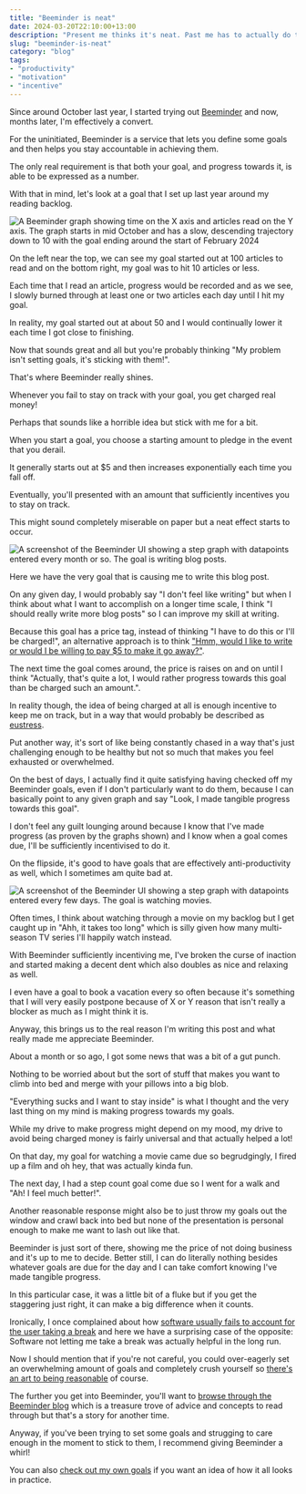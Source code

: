 ```yaml
---
title: "Beeminder is neat"
date: 2024-03-20T22:10:00+13:00
description: "Present me thinks it's neat. Past me has to actually do the work and didn't enjoy it so much."
slug: "beeminder-is-neat"
category: "blog"
tags:
- "productivity"
- "motivation"
- "incentive"
---
```


Since around October last year, I started trying out [Beeminder](https://beeminder.com) and now, months later, I'm effectively a convert.

For the uninitiated, Beeminder is a service that lets you define some goals and then helps you stay accountable in achieving them.

The only real requirement is that both your goal, and progress towards it, is able to be expressed as a number.

With that in mind, let's look at a goal that I set up last year around my reading backlog.

![A Beeminder graph showing time on the X axis and articles read on the Y axis. The graph starts in mid October and has a slow, descending trajectory down to 10 with the goal ending around the start of February 2024](https://www.beeminder.com/utf9k/reader.png)

On the left near the top, we can see my goal started out at 100 articles to read and on the bottom right, my goal was to hit 10 articles or less.

Each time that I read an article, progress would be recorded and as we see, I slowly burned through at least one or two articles each day until I hit my goal.

In reality, my goal started out at about 50 and I would continually lower it each time I got close to finishing.

Now that sounds great and all but you're probably thinking "My problem isn't setting goals, it's sticking with them!".

That's where Beeminder really shines.

Whenever you fail to stay on track with your goal, you get charged real money!

Perhaps that sounds like a horrible idea but stick with me for a bit.

When you start a goal, you choose a starting amount to pledge in the event that you derail.

It generally starts out at $5 and then increases exponentially each time you fall off.

Eventually, you'll presented with an amount that sufficiently incentives you to stay on track.

This might sound completely miserable on paper but a neat effect starts to occur.

![A screenshot of the Beeminder UI showing a step graph with datapoints entered every month or so. The goal is writing blog posts.](https://cdn.utf9k.net/blog/beeminder-is-neat/blog-goal.png)

Here we have the very goal that is causing me to write this blog post.

On any given day, I would probably say "I don't feel like writing" but when I think about what I want to accomplish on a longer time scale, I think "I should really write more blog posts" so I can improve my skill at writing.

Because this goal has a price tag, instead of thinking "I have to do this or I'll be charged!", an alternative approach is to think ["Hmm, would I like to write or would I be willing to pay $5 to make it go away?"](https://blog.beeminder.com/depunish).

The next time the goal comes around, the price is raises on and on until I think "Actually, that's quite a lot, I would rather progress towards this goal than be charged such an amount.".

In reality though, the idea of being charged at all is enough incentive to keep me on track, but in a way that would probably be described as [eustress](https://en.wikipedia.org/wiki/Eustress).

Put another way, it's sort of like being constantly chased in a way that's just challenging enough to be healthy but not so much that makes you feel exhausted or overwhelmed.

On the best of days, I actually find it quite satisfying having checked off my Beeminder goals, even if I don't particularly want to do them, because I can basically point to any given graph and say "Look, I made tangible progress towards this goal".

I don't feel any guilt lounging around because I know that I've made progress (as proven by the graphs shown) and I know when a goal comes due, I'll be sufficiently incentivised to do it.

On the flipside, it's good to have goals that are effectively anti-productivity as well, which I sometimes am quite bad at.

![A screenshot of the Beeminder UI showing a step graph with datapoints entered every few days. The goal is watching movies.](https://cdn.utf9k.net/blog/beeminder-is-neat/movies-goal.png)

Often times, I think about watching through a movie on my backlog but I get caught up in "Ahh, it takes too long" which is silly given how many multi-season TV series I'll happily watch instead.

With Beeminder sufficiently incentiving me, I've broken the curse of inaction and started making a decent dent which also doubles as nice and relaxing as well.

I even have a goal to book a vacation every so often because it's something that I will very easily postpone because of X or Y reason that isn't really a blocker as much as I might think it is.

Anyway, this brings us to the real reason I'm writing this post and what really made me appreciate Beeminder.

About a month or so ago, I got some news that was a bit of a gut punch.

Nothing to be worried about but the sort of stuff that makes you want to climb into bed and merge with your pillows into a big blob.

"Everything sucks and I want to stay inside" is what I thought and the very last thing on my mind is making progress towards my goals.

While my drive to make progress might depend on my mood, my drive to avoid being charged money is fairly universal and that actually helped a lot!

On that day, my goal for watching a movie came due so begrudgingly, I fired up a film and oh hey, that was actually kinda fun.

The next day, I had a step count goal come due so I went for a walk and "Ah! I feel much better!".

Another reasonable response might also be to just throw my goals out the window and crawl back into bed but none of the presentation is personal enough to make me want to lash out like that.

Beeminder is just sort of there, showing me the price of not doing business and it's up to me to decide. Better still, I can do literally nothing besides whatever goals are due for the day and I can take comfort knowing I've made tangible progress.

In this particular case, it was a little bit of a fluke but if you get the staggering just right, it can make a big difference when it counts.

Ironically, I once complained about how [software usually fails to account for the user taking a break](http://localhost:1313/blog/who-is-software-even-for) and here we have a surprising case of the opposite: Software not letting me take a break was actually helpful in the long run.

Now I should mention that if you're not careful, you could over-eagerly set an overwhelming amount of goals and completely crush yourself so [there's an art to being reasonable](https://blog.beeminder.com/calendial/) of course.

The further you get into Beeminder, you'll want to [browse through the Beeminder blog](https://blog.beeminder.com/) which is a treasure trove of advice and concepts to read through but that's a story for another time.

Anyway, if you've been trying to set some goals and strugging to care enough in the moment to stick to them, I recommend giving Beeminder a whirl!

You can also [check out my own goals](https://www.beeminder.com/utf9k) if you want an idea of how it all looks in practice.